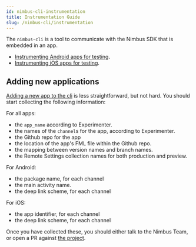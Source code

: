 ```yaml
---
id: nimbus-cli-instrumentation
title: Instrumentation Guide
slug: /nimbus-cli/instrumentation
---
```


The `nimbus-cli` is a tool to communicate with the Nimbus SDK that is embedded in an app.

- [Instrumenting Android apps for testing](/getting-started/engineers/getting-started-for-android-engineers#instrumenting-the-app-for-testing).
- [Instrumenting iOS apps for testing](/getting-started/engineers/getting-started-for-ios-engineers#instrumenting-the-app-for-testing).

## Adding new applications

[Adding a new app to the cli](https://github.com/mozilla/application-services/blob/main/components/support/nimbus-cli/src/config.rs) is less straightforward, but not hard. You should start collecting the following information:

For all apps:

- the `app_name` according to Experimenter.
- the names of the `channel`s for the app, according to Experimenter.
- the Github repo for the app
- the location of the app's FML file within the Github repo.
- the mapping between version names and branch names.
- the Remote Settings collection names for both production and preview.

For Android:

- the package name, for each channel
- the main activity name.
- the deep link scheme, for each channel

For iOS:

- the app identifier, for each channel
- the deep link scheme, for each channel

Once you have collected these, you should either talk to the Nimbus Team, or open a PR against [the project](https://github.com/mozilla/application-services/blob/main/components/support/nimbus-cli).